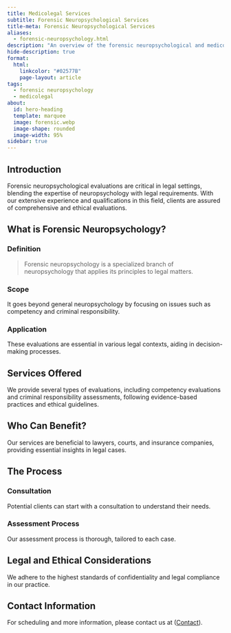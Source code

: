 ```yaml
---
title: Medicolegal Services
subtitle: Forensic Neuropsychological Services
title-meta: Forensic Neuropsychological Services
aliases:
  - forensic-neuropsychology.html
description: "An overview of the forensic neuropsychological and medicolegal services provided by Dr. Trampush @ Brainworkup, LLC, services offered, the process, and legal and ethical considerations."
hide-description: true
format:
  html:
    linkcolor: "#02577B"
    page-layout: article
tags:
  - forensic neuropsychology
  - medicolegal
about:
  id: hero-heading
  template: marquee
  image: forensic.webp
  image-shape: rounded
  image-width: 95%
sidebar: true
---
```


:::{#hero-heading}

:::

## Introduction

Forensic neuropsychological evaluations are critical in legal settings, blending
the expertise of neuropsychology with legal requirements. With our extensive experience and qualifications in this field, clients are assured of
comprehensive and ethical evaluations.

## What is Forensic Neuropsychology?

### Definition

> Forensic neuropsychology is a specialized branch of neuropsychology that applies its principles to legal matters.

### Scope

It goes beyond general neuropsychology by focusing on issues such as competency and criminal responsibility.

### Application

These evaluations are essential in various legal contexts, aiding in decision-making processes.

## Services Offered

We provide several types of evaluations, including competency evaluations and criminal responsibility assessments, following evidence-based practices and ethical guidelines.

## Who Can Benefit?

Our services are beneficial to lawyers, courts, and insurance companies, providing essential insights in legal cases.

## The Process

### Consultation

Potential clients can start with a consultation to understand their needs.

### Assessment Process

Our assessment process is thorough, tailored to each case.

## Legal and Ethical Considerations

We adhere to the highest standards of confidentiality and legal compliance in our practice.

## Contact Information

For scheduling and more information, please contact us at ([Contact](/docs/contact/index.qmd)).




